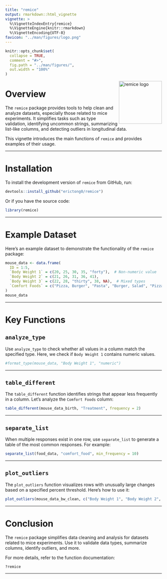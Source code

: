 ```yaml
---
title: "remice"
output: rmarkdown::html_vignette
vignette: >
  %\VignetteIndexEntry{remice}
  %\VignetteEngine{knitr::rmarkdown}
  %\VignetteEncoding{UTF-8}
favicon: "../man/figures/logo.png"
---
```



```r
knitr::opts_chunk$set(
  collapse = TRUE,
  comment = "#>",
  fig.path = "../man/figures/",
  out.width = "100%"
)
```
<link rel="icon" type="image/png" href="../man/figures/logo.png">

<img src="../man/figures/logo.png" style="border: none;" align="right" height="138" alt="remice logo" />

# Overview

The `remice` package provides tools to help clean and analyze datasets, especially those related to mice experiments. It simplifies tasks such as type validation, identifying uncommon strings, summarizing list-like columns, and detecting outliers in longitudinal data.

This vignette introduces the main functions of `remice` and provides examples of their usage.

---

# Installation

To install the development version of `remice` from GitHub, run:

```r
devtools::install_github("erictong0/remice")
```

Or if you have the source code:
```r
library(remice)
```
---




# Example Dataset

Here’s an example dataset to demonstrate the functionality of the `remice` package:

```r
mouse_data <- data.frame(
  ID = 1:5,
  `Body Weight 1` = c(20, 25, 30, 35, "forty"),  # Non-numeric value
  `Body Weight 2` = c(21, 26, 31, 36, 41),
  `Body Weight 3` = c(22, 28, "thirty", 38, NA),  # Mixed types
  `Comfort Foods` = c("Pizza, Burger", "Pasta", "Burger, Salad", "Pizza", "Fries")
)
mouse_data
```

---

# Key Functions

## `analyze_type`

Use `analyze_type` to check whether all values in a column match the specified type. Here, we check if `Body Weight 1` contains numeric values.

```r
#format_type(mouse_data, "Body Weight 1", "numeric")
```

---

## `table_different`

The `table_different` function identifies strings that appear less frequently in a column. Let’s analyze the `Comfort Foods` column:

```r
table_different(mouse_data_birth, "Treatment", frequency = 2)
```

---

## `separate_list`

When multiple responses exist in one row, use `separate_list` to generate a table of the most common responses. For example:

```r
separate_list(food_data, "comfort_food", min_frequency = 10)
```

---

## `plot_outliers`

The `plot_outliers` function visualizes rows with unusually large changes based on a specified percent threshold. Here’s how to use it:

```r
plot_outliers(mouse_data_bw_clean, c("Body Weight 1", "Body Weight 2", "Body Weight 3"), threshold = 0.2)
```

---

# Conclusion

The `remice` package simplifies data cleaning and analysis for datasets related to mice experiments. Use it to validate data types, summarize columns, identify outliers, and more.

For more details, refer to the function documentation:

```r
?remice
```

---

